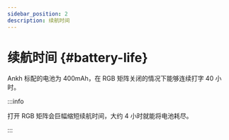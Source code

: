 ```yaml
---
sidebar_position: 2
description: 续航时间
---
```


# 续航时间 {#battery-life}

Ankh 标配的电池为 400mAh，在 RGB 矩阵关闭的情况下能够连续打字 40 小时。

:::info

打开 RGB 矩阵会巨幅缩短续航时间，大约 4 小时就能将电池耗尽。

:::